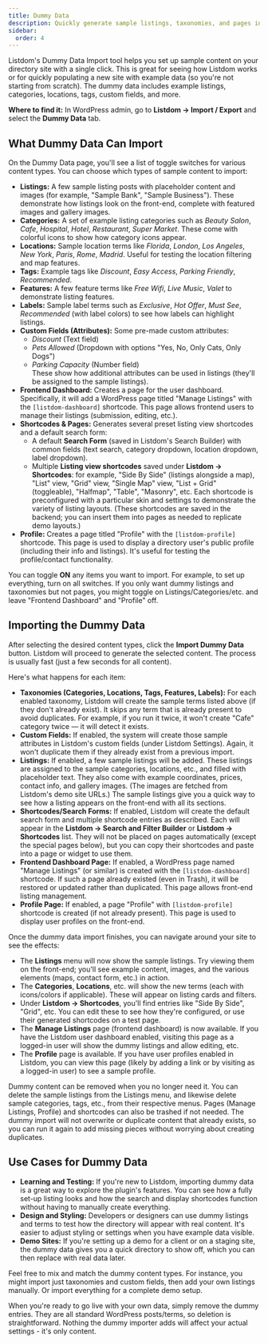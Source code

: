 ```yaml
---
title: Dummy Data
description: Quickly generate sample listings, taxonomies, and pages in Listdom using the Dummy Data import feature, to help you get started or test features.
sidebar:
  order: 4
---
```



Listdom's Dummy Data Import tool helps you set up sample content on your directory site with a single click. This is great for seeing how Listdom works or for quickly populating a new site with example data (so you're not starting from scratch). The dummy data includes example listings, categories, locations, tags, custom fields, and more.

**Where to find it:** In WordPress admin, go to **Listdom → Import / Export** and select the **Dummy Data** tab.

## What Dummy Data Can Import

On the Dummy Data page, you'll see a list of toggle switches for various content types. You can choose which types of sample content to import:

- **Listings:** A few sample listing posts with placeholder content and images (for example, "Sample Bank", "Sample Business"). These demonstrate how listings look on the front-end, complete with featured images and gallery images.
- **Categories:** A set of example listing categories such as *Beauty Salon*, *Cafe*, *Hospital*, *Hotel*, *Restaurant*, *Super Market*. These come with colorful icons to show how category icons appear.
- **Locations:** Sample location terms like *Florida*, *London*, *Los Angeles*, *New York*, *Paris*, *Rome*, *Madrid*. Useful for testing the location filtering and map features.
- **Tags:** Example tags like *Discount*, *Easy Access*, *Parking Friendly*, *Recommended*.
- **Features:** A few feature terms like *Free Wifi*, *Live Music*, *Valet* to demonstrate listing features.
- **Labels:** Sample label terms such as *Exclusive*, *Hot Offer*, *Must See*, *Recommended* (with label colors) to see how labels can highlight listings.
- **Custom Fields (Attributes):** Some pre-made custom attributes:
  - *Discount* (Text field)
  - *Pets Allowed* (Dropdown with options "Yes, No, Only Cats, Only Dogs")
  - *Parking Capacity* (Number field)  
  These show how additional attributes can be used in listings (they'll be assigned to the sample listings).
- **Frontend Dashboard:** Creates a page for the user dashboard. Specifically, it will add a WordPress page titled "Manage Listings" with the `[listdom-dashboard]` shortcode. This page allows frontend users to manage their listings (submission, editing, etc.).
- **Shortcodes & Pages:** Generates several preset listing view shortcodes and a default search form:
  - A default **Search Form** (saved in Listdom's Search Builder) with common fields (text search, category dropdown, location dropdown, label dropdown).
  - Multiple **Listing view shortcodes** saved under **Listdom → Shortcodes**: for example, "Side By Side" (listings alongside a map), "List" view, "Grid" view, "Single Map" view, "List + Grid" (toggleable), "Halfmap", "Table", "Masonry", etc. Each shortcode is preconfigured with a particular skin and settings to demonstrate the variety of listing layouts.
  (These shortcodes are saved in the backend; you can insert them into pages as needed to replicate demo layouts.)
- **Profile:** Creates a page titled "Profile" with the `[listdom-profile]` shortcode. This page is used to display a directory user's public profile (including their info and listings). It's useful for testing the profile/contact functionality.

You can toggle **ON** any items you want to import. For example, to set up everything, turn on all switches. If you only want dummy listings and taxonomies but not pages, you might toggle on Listings/Categories/etc. and leave "Frontend Dashboard" and "Profile" off.

## Importing the Dummy Data

After selecting the desired content types, click the **Import Dummy Data** button. Listdom will proceed to generate the selected content. The process is usually fast (just a few seconds for all content).

Here's what happens for each item:

- **Taxonomies (Categories, Locations, Tags, Features, Labels):** For each enabled taxonomy, Listdom will create the sample terms listed above (if they don't already exist). It skips any term that is already present to avoid duplicates. For example, if you run it twice, it won't create "Cafe" category twice — it will detect it exists.
- **Custom Fields:** If enabled, the system will create those sample attributes in Listdom's custom fields (under Listdom Settings). Again, it won't duplicate them if they already exist from a previous import.
- **Listings:** If enabled, a few sample listings will be added. These listings are assigned to the sample categories, locations, etc., and filled with placeholder text. They also come with example coordinates, prices, contact info, and gallery images. (The images are fetched from Listdom's demo site URLs.) The sample listings give you a quick way to see how a listing appears on the front-end with all its sections.
- **Shortcodes/Search Forms:** If enabled, Listdom will create the default search form and multiple shortcode entries as described. Each will appear in the **Listdom → Search and Filter Builder** or **Listdom → Shortcodes** list. They will not be placed on pages automatically (except the special pages below), but you can copy their shortcodes and paste into a page or widget to use them.
- **Frontend Dashboard Page:** If enabled, a WordPress page named "Manage Listings" (or similar) is created with the `[listdom-dashboard]` shortcode. If such a page already existed (even in Trash), it will be restored or updated rather than duplicated. This page allows front-end listing management.
- **Profile Page:** If enabled, a page "Profile" with `[listdom-profile]` shortcode is created (if not already present). This page is used to display user profiles on the front-end.

Once the dummy data import finishes, you can navigate around your site to see the effects:

- The **Listings** menu will now show the sample listings. Try viewing them on the front-end; you'll see example content, images, and the various elements (maps, contact form, etc.) in action.
- The **Categories**, **Locations**, etc. will show the new terms (each with icons/colors if applicable). These will appear on listing cards and filters.
- Under **Listdom → Shortcodes**, you'll find entries like "Side By Side", "Grid", etc. You can edit these to see how they're configured, or use their generated shortcodes on a test page.
- The **Manage Listings** page (frontend dashboard) is now available. If you have the Listdom user dashboard enabled, visiting this page as a logged-in user will show the dummy listings and allow editing, etc.
- The **Profile** page is available. If you have user profiles enabled in Listdom, you can view this page (likely by adding a link or by visiting as a logged-in user) to see a sample profile.

<Aside type="tip" title="Removing Dummy Data">
Dummy content can be removed when you no longer need it. You can delete the sample listings from the Listings menu, and likewise delete sample categories, tags, etc., from their respective menus. Pages (Manage Listings, Profile) and shortcodes can also be trashed if not needed. The dummy import will not overwrite or duplicate content that already exists, so you can run it again to add missing pieces without worrying about creating duplicates.
</Aside>

## Use Cases for Dummy Data

- **Learning and Testing:** If you're new to Listdom, importing dummy data is a great way to explore the plugin's features. You can see how a fully set-up listing looks and how the search and display shortcodes function without having to manually create everything.
- **Design and Styling:** Developers or designers can use dummy listings and terms to test how the directory will appear with real content. It's easier to adjust styling or settings when you have example data visible.
- **Demo Sites:** If you're setting up a demo for a client or on a staging site, the dummy data gives you a quick directory to show off, which you can then replace with real data later.

Feel free to mix and match the dummy content types. For instance, you might import just taxonomies and custom fields, then add your own listings manually. Or import everything for a complete demo setup.

When you're ready to go live with your own data, simply remove the dummy entries. They are all standard WordPress posts/terms, so deletion is straightforward. Nothing the dummy importer adds will affect your actual settings - it's only content.
